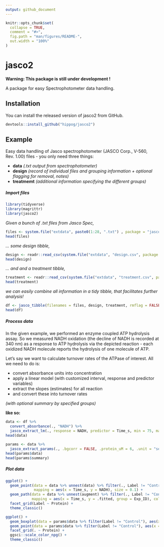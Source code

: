 ```yaml
---
output: github_document
---
```


<!-- README.md is generated from README.Rmd. Please edit that file -->

```r
knitr::opts_chunk$set(
  collapse = TRUE,
  comment = "#>",
  fig.path = "man/figures/README-",
  out.width = "100%"
)
```
# jasco2

__Warning: This package is still under development !__

A package for easy Spectrophotometer data handling.

## Installation

You can install the released version of jasco2 from GitHub.

```r
devtools::install_github("hippog/jasco2")
```

## Example

Easy data handling of Jasco spectrophotometer (JASCO Corp., V-560, Rev. 1.00) files - you only need three things:

* __data__ _(.txt output from spectrophotometer)_
* __design__ _(record of individual files and grouping information + optional flagging for removal, notes)_
* __treatmemt__ _(additional information specifying the different groups)_


##### Import files

```r
library(tidyverse)
library(magrittr)
library(jasco2)
```


_Given a bunch of .txt files from Jasco Spec,_
```r
files <- system.file("extdata", paste0(1:28, ".txt") , package = "jasco2", mustWork = TRUE)
head(files)
```

_... some design tibble,_
```r
design <- readr::read_csv(system.file("extdata", "design.csv", package = "jasco2", mustWork = TRUE))
head(design)
```
_... and and a treatment tibble,_
```r
treatment <- readr::read_csv(system.file("extdata", "treatment.csv", package = "jasco2", mustWork = TRUE))
head(treatment)
```

_we can easily combine all information in a tidy tibble, that facilitates further analysis!_
```r
df <- jasco_tibble(filenames = files, design, treatment, rmflag = FALSE, rmblank = TRUE)
head(df)
```



##### Process data

In the given example, we performed an enzyme coupled ATP hydrolysis assay.
So we measured NADH oxidation (the decline of NADH is recorded at 340 nm) as a response to ATP hydrolysis via the depicted reaction -
each oxidized NADH molecule reports the hydrolysis of one molecule of ATP.

Let's say we want to calculate turnover rates of the ATPase of interest.
All we need to do is:

* convert absorbance units into concentration
* apply a linear model (with customized interval, response and predictor variables)
* extract the slopes (estimates) for all reaction
* and convert these into turnover rates

_(with optional summary by specified groups)_

__like so:__

```r
data <- df %>%
  convert_absorbance(., "NADH") %>%
  jasco_extract_lm(., response = NADH, predictor = Time_s, min = 75, max = 175)
head(data)
  
params <- data %>%
  jasco_extract_params(., .bgcorr = FALSE, .protein_uM = 6, .unit = "sec", .factor = -1, Group)
head(params$data)
head(params$summary)
```

##### Plot data

```r

ggplot() +
  geom_point(data = data %>% unnest(data) %>% filter(., Label != "Control"),
             mapping = aes(x = Time_s, y = NADH), size = 0.1) +
  geom_path(data = data %>% unnest(augment) %>% filter(., Label != "Control"),
            mapping = aes(x = Time_s, y = .fitted, group = Exp_ID), colour = "green") +
  facet_grid(Label ~ Protein) +
  theme_classic()

ggplot() +
  geom_boxplot(data = params$data %>% filter(Label != "Control"), aes(x = Label, y = turnover, colour = Protein)) +
  geom_point(data = params$data %>% filter(Label != "Control"), aes(x = Label, y = turnover, colour = Protein)) +
  facet_grid(. ~ Protein) +
  ggsci::scale_color_npg() +
  theme_classic()

```
